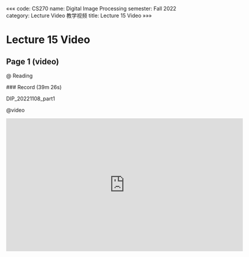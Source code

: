 «««
code: CS270
name: Digital Image Processing
semester: Fall 2022
category: Lecture Video 教学视频
title: Lecture 15 Video
»»»

# Lecture 15 Video

## Page 1 (video)

@ Reading

<div class="markdown-body">
### Record (39m 26s)

DIP_20221108_part1
</div>

@video

<iframe src="https://sbbrisk.com/e/e7x4jgua5bwd.html" frameborder=0 marginwidth=0 marginheight=0 scrolling=no width=640 height=360 allowfullscreen></iframe>

